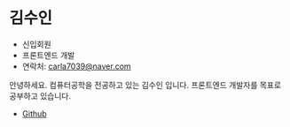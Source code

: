 # 김수인

- 신입회원
- 프론트엔드 개발
- 연락처: [carla7039@naver.com](mailto:carla7039@naver.com)

안녕하세요. 컴퓨터공학을 전공하고 있는 김수인 입니다. 프론트엔드 개발자를 목표로 공부하고 있습니다.

- [Github](https://github.com/codaengii2)
